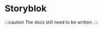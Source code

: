 
# Storyblok

<LinkList
	github="https://github.com/21TORR/StoryblokBundle"
	packagist="https://packagist.org/packages/21torr/storyblok"
/>

:::caution
The docs still need to be written.
:::
